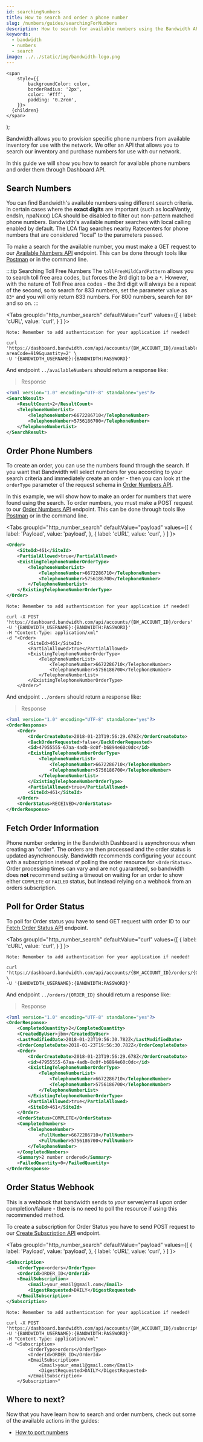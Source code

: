 ```yaml
---
id: searchingNumbers
title: How to search and order a phone number
slug: /numbers/guides/searchingForNumbers
description: How to search for available numbers using the Bandwidth API
keywords:
  - bandwidth
  - numbers
  - search
image: ../../static/img/bandwidth-logo.png
---
```




    <span
        style={{
            backgroundColor: color,
            borderRadius: '2px',
            color: '#fff',
            padding: '0.2rem',
        }}>
      {children}
    </span>
);

Bandwidth allows you to provision specific phone numbers from available inventory for use with the network.
We offer an API that allows you to search our inventory and purchase numbers for use with our network.

In this guide we will show you how to search for available phone numbers and order them through Dashboard API.

## Search Numbers
You can find Bandwidth's available numbers using different search criteria.
In certain cases where the **exact digits** are important (such as localVantiy, endsIn, npaNxxx) LCA should be disabled to filter out non-pattern matched phone numbers.
Bandwidth's available number searches with local calling enabled by default. The LCA flag searches nearby Ratecenters for phone numbers that are considered "local" to the parameters passed.

To make a search for the available number, you must make a GET request to our [Available Numbers API](../../../../apis/numbers#tag/accounts/operation/GetAvailableTns) endpoint.
This can be done through tools like [Postman](https://github.com/Bandwidth/postman) or in the command line.

:::tip Searching Toll Free Numbers
The `tollFreeWildCardPattern` allows you to search toll free area codes, but forces the 3rd digit to be a `*`.
However, with the nature of Toll Free area codes - the 3rd digit will always be a repeat of the second, so to search for 833 numbers, set the parameter value as `83*` and you will only return 833 numbers.
For 800 numbers, search for `80*` and so on.
:::

<Tabs
groupId="http_number_search"
defaultValue="curl"
values={[
    { label: 'cURL', value: 'curl', }
]
}>
<TabItem value="curl">

```cURL
Note: Remember to add authentication for your application if needed!

curl 'https://dashboard.bandwidth.com/api/accounts/{BW_ACCOUNT_ID}/availableNumbers?areaCode=919&quantity=2' \
-U '{BANDWIDTH_USERNAME}:{BANDWIDTH:PASSWORD}'
```

</TabItem>
</Tabs>

And endpoint `../availableNumbers` should return a response like:

> Response

```xml
<?xml version="1.0" encoding="UTF-8" standalone="yes"?>
<SearchResult>
    <ResultCount>2</ResultCount>
    <TelephoneNumberList>
        <TelephoneNumber>6672286710</TelephoneNumber>
        <TelephoneNumber>5756186700</TelephoneNumber>
    </TelephoneNumberList>
</SearchResult>
```

## Order Phone Numbers

To create an order, you can use the numbers found through the search.
If you want that Bandwidth will select numbers for you according to your search criteria and immediately create an order -
then you can look at the `orderType` parameter of the request schema in [Order Numbers API](../../../../apis/numbers#tag/accounts/operation/CreateOrder).

In this example, we will show how to make an order for numbers that were found using the search.
To order numbers, you must make a POST request to our [Order Numbers API](../../../../apis/numbers#tag/accounts/operation/CreateOrder) endpoint.
This can be done through tools like [Postman](https://github.com/Bandwidth/postman) or in the command line.

<Tabs
groupId="http_number_search"
defaultValue="payload"
values={[
    { label: 'Payload', value: 'payload', },
    { label: 'cURL', value: 'curl', }
]
}>

<TabItem value="payload">

```xml
<Order>
    <SiteId>461</SiteId>
    <PartialAllowed>true</PartialAllowed>
    <ExistingTelephoneNumberOrderType>
        <TelephoneNumberList>
            <TelephoneNumber>6672286710</TelephoneNumber>
            <TelephoneNumber>5756186700</TelephoneNumber>
        </TelephoneNumberList>
    </ExistingTelephoneNumberOrderType>
</Order>
```

</TabItem>

<TabItem value="curl">

```cURL
Note: Remember to add authentication for your application if needed!

curl -X POST 'https://dashboard.bandwidth.com/api/accounts/{BW_ACCOUNT_ID}/orders'
-U '{BANDWIDTH_USERNAME}:{BANDWIDTH:PASSWORD}'
-H "Content-Type: application/xml"
-d "<Order>
        <SiteId>461</SiteId>
        <PartialAllowed>true</PartialAllowed>
        <ExistingTelephoneNumberOrderType>
            <TelephoneNumberList>
                <TelephoneNumber>6672286710</TelephoneNumber>
                <TelephoneNumber>5756186700</TelephoneNumber>
            </TelephoneNumberList>
        </ExistingTelephoneNumberOrderType>
    </Order>"
```

</TabItem>

</Tabs>

And endpoint `../orders` should return a response like:

> Response

```xml
<?xml version="1.0" encoding="UTF-8" standalone="yes"?>
<OrderResponse>
    <Order>
        <OrderCreateDate>2018-01-23T19:56:29.678Z</OrderCreateDate>
        <BackOrderRequested>false</BackOrderRequested>
        <id>47955555-67aa-4adb-8c0f-b6894e60c0dc</id>
        <ExistingTelephoneNumberOrderType>
            <TelephoneNumberList>
                <TelephoneNumber>6672286710</TelephoneNumber>
                <TelephoneNumber>5756186700</TelephoneNumber>
            </TelephoneNumberList>
        </ExistingTelephoneNumberOrderType>
        <PartialAllowed>true</PartialAllowed>
        <SiteId>461</SiteId>
    </Order>
    <OrderStatus>RECEIVED</OrderStatus>
</OrderResponse>
```

## Fetch Order Information

Phone number ordering in the Bandwidth Dashboard is asynchronous when creating an "order". The orders are then processed and the order status is updated asynchronously.  Bandwidth recommends configuring your account with a subscription instead of polling the order resource for `<OrderStatus>`.
Order processing times can vary and are not guaranteed, so bandwidth does __not__ recommend setting a timeout on waiting for an order to show either `COMPLETE` or `FAILED` status, but instead relying on a webhook from an orders subscription.

## Poll for Order Status

To poll for Order status you have to send GET request with order ID to our [Fetch Order Status API](../../../../apis/numbers#tag/accounts/operation/RetrieveOrder) endpoint.

<Tabs
groupId="http_number_search"
defaultValue="curl"
values={[
    { label: 'cURL', value: 'curl', }
]
}>

<TabItem value="curl">

```cURL
Note: Remember to add authentication for your application if needed!

curl 'https://dashboard.bandwidth.com/api/accounts/{BW_ACCOUNT_ID}/orders/{ORDER_ID}' \
-U '{BANDWIDTH_USERNAME}:{BANDWIDTH:PASSWORD}'
```

</TabItem>

</Tabs>

And endpoint `../orders/{ORDER_ID}` should return a response like:

> Response

```xml
<?xml version="1.0" encoding="UTF-8" standalone="yes"?>
<OrderResponse>
    <CompletedQuantity>2</CompletedQuantity>
    <CreatedByUser>jbm</CreatedByUser>
    <LastModifiedDate>2018-01-23T19:56:30.782Z</LastModifiedDate>
    <OrderCompleteDate>2018-01-23T19:56:30.782Z</OrderCompleteDate>
    <Order>
        <OrderCreateDate>2018-01-23T19:56:29.678Z</OrderCreateDate>
        <id>47955555-67aa-4adb-8c0f-b6894e60c0dc</id>
        <ExistingTelephoneNumberOrderType>
            <TelephoneNumberList>
                <TelephoneNumber>6672286710</TelephoneNumber>
                <TelephoneNumber>5756186700</TelephoneNumber>
            </TelephoneNumberList>
        </ExistingTelephoneNumberOrderType>
        <PartialAllowed>true</PartialAllowed>
        <SiteId>461</SiteId>
    </Order>
    <OrderStatus>COMPLETE</OrderStatus>
    <CompletedNumbers>
        <TelephoneNumber>
            <FullNumber>6672286710</FullNumber>
            <FullNumber>5756186700</FullNumber>
        </TelephoneNumber>
    </CompletedNumbers>
    <Summary>2 number ordered</Summary>
    <FailedQuantity>0</FailedQuantity>
</OrderResponse>
```

## Order Status Webhook

This is a webhook that bandwidth sends to _your_ server/email upon order completion/failure - there is no need to poll the resource if using this recommended method.

To create a subscription for Order Status you have to send POST request to our [Create Subscription API](../../../../apis/numbers#tag/accounts/operation/CreateSubscriptions) endpoint.

<Tabs
groupId="http_number_search"
defaultValue="payload"
values={[
    { label: 'Payload', value: 'payload', },
    { label: 'cURL', value: 'curl', }
]
}>

<TabItem value="payload">

```xml
<Subscription>
    <OrderType>orders</OrderType>
    <OrderId>ORDER_ID</OrderId>
    <EmailSubscription>
        <Email>your_email@gmail.com</Email>
        <DigestRequested>DAILY</DigestRequested>
    </EmailSubscription>
</Subscription>
```

</TabItem>

<TabItem value="curl">

```curl
Note: Remember to add authentication for your application if needed!

curl -X POST 'https://dashboard.bandwidth.com/api/accounts/{BW_ACCOUNT_ID}/subscriptions'
-U '{BANDWIDTH_USERNAME}:{BANDWIDTH:PASSWORD}'
-H "Content-Type: application/xml"
-d "<Subscription>
        <OrderType>orders</OrderType>
        <OrderId>ORDER_ID</OrderId>
        <EmailSubscription>
            <Email>your_email@gmail.com</Email>
            <DigestRequested>DAILY</DigestRequested>
        </EmailSubscription>
    </Subscription>"
```

</TabItem>
</Tabs>

## Where to next?
Now that you have learn how to search and order numbers, check out some of the available actions in the guides:
- [How to port numbers](/docs/numbers/guides/portingNumbers)